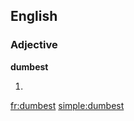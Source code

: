 ==English==

===Adjective===
'''dumbest'''

# {{superlative of|dumb}}

[[fr:dumbest]]
[[simple:dumbest]]